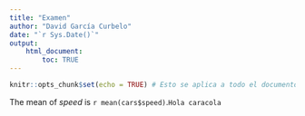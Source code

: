 ```yaml
---
title: "Examen"
author: "David García Curbelo"
date: "`r Sys.Date()`"
output: 
    html_document:
        toc: TRUE
---
```



```r
knitr::opts_chunk$set(echo = TRUE) # Esto se aplica a todo el documento
```

The mean of *speed* is `r mean(cars$speed)`.`Hola caracola`